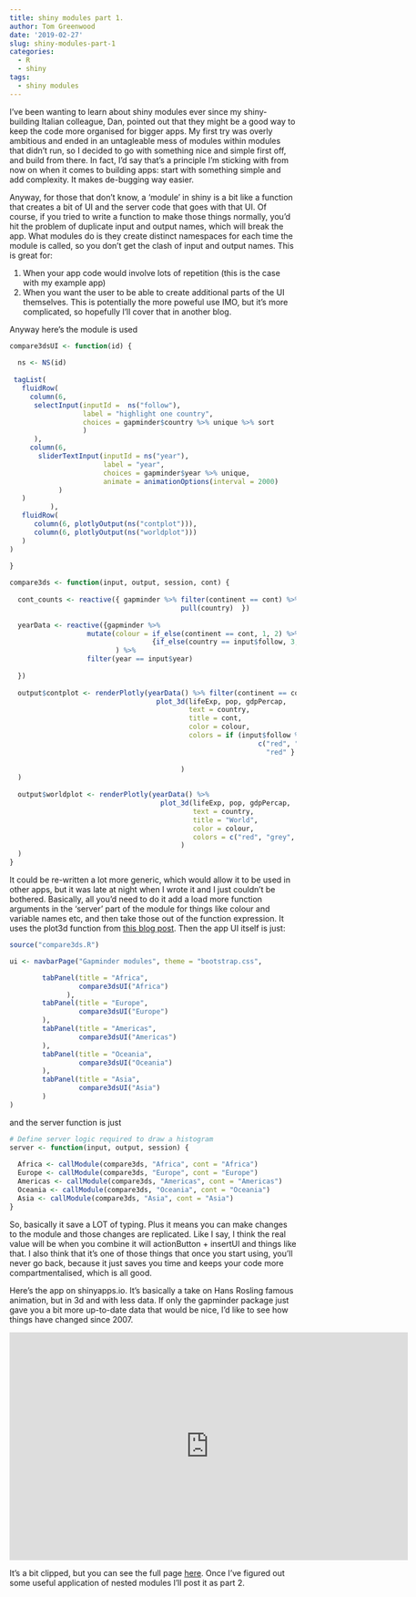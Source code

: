 ```yaml
---
title: shiny modules part 1.
author: Tom Greenwood
date: '2019-02-27'
slug: shiny-modules-part-1
categories:
  - R
  - shiny
tags:
  - shiny modules
---
```


I've been wanting to learn about shiny modules ever since my shiny-building Italian colleague, Dan, pointed out that they might be a good way to keep the code more organised for bigger apps. My first try was overly ambitious and ended in an untagleable mess of modules within modules that didn't run, so I decided to go with something nice and simple first off, and build from there. In fact, I'd say that's a principle I'm sticking with from now on when it comes to building apps: start with something simple and add complexity. It makes de-bugging way easier. 

Anyway, for those that don't know, a 'module' in shiny is a bit like a function that creates a bit of UI and the server code that goes with that UI. Of course, if you tried to write a function to make those things normally, you'd hit the problem of duplicate input and output names, which will break the app. What modules do is they create distinct namespaces for each time the module is called, so you don't get the clash of input and output names. This is great for:

1. When your app code would involve lots of repetition (this is the case with my example app)
2. When you want the user to be able to create additional parts of the UI themselves. This is potentially the more poweful use IMO, but it's more complicated, so hopefully I'll cover that in another blog. 

Anyway here's the module is used
```r

compare3dsUI <- function(id) {
  
  ns <- NS(id)
  
 tagList(
   fluidRow(
     column(6, 
      selectInput(inputId =  ns("follow"), 
                  label = "highlight one country",
                  choices = gapminder$country %>% unique %>% sort 
                  )
      ),
     column(6,
       sliderTextInput(inputId = ns("year"),
                       label = "year", 
                       choices = gapminder$year %>% unique,
                       animate = animationOptions(interval = 2000)
            )
   )
          ), 
   fluidRow(
      column(6, plotlyOutput(ns("contplot"))),
      column(6, plotlyOutput(ns("worldplot")))
   )
)
  
}

compare3ds <- function(input, output, session, cont) {
  
  cont_counts <- reactive({ gapminder %>% filter(continent == cont) %>% 
                                          pull(country)  })
  
  yearData <- reactive({gapminder %>%
                   mutate(colour = if_else(continent == cont, 1, 2) %>%
                                   {if_else(country == input$follow, 3, .)}
                          ) %>%
                   filter(year == input$year)
                   
  })
  
  output$contplot <- renderPlotly(yearData() %>% filter(continent == cont) %>% 
                                    plot_3d(lifeExp, pop, gdpPercap, 
                                            text = country,
                                            title = cont,
                                            color = colour,
                                            colors = if (input$follow %in% cont_counts()) {
                                                             c("red", "blue") } else {
                                                               "red" } 
                                            
                                          )
  )
  
  output$worldplot <- renderPlotly(yearData() %>% 
                                     plot_3d(lifeExp, pop, gdpPercap, 
                                             text = country,
                                             title = "World",
                                             color = colour,
                                             colors = c("red", "grey", "blue")
                                          )
  )
}

```
 
It could be re-written a lot more generic, which would allow it to be used in other apps, but it was late at night when I wrote it and I just couldn't be bothered. Basically, all you'd need to do it add a load more function arguments in the 'server' part of the module for things like colour and variable names etc, and then take those out of the function expression. It uses the plot3d function from [this blog post](http://greenwood.rocks/2019/02/09/visualising-models-in-3d-with-plotly-and-nse-functions/). Then the app UI itself is just:
```r

source("compare3ds.R")

ui <- navbarPage("Gapminder modules", theme = "bootstrap.css",

        tabPanel(title = "Africa", 
                 compare3dsUI("Africa")
              ),
        tabPanel(title = "Europe", 
                 compare3dsUI("Europe")
        ),
        tabPanel(title = "Americas", 
                 compare3dsUI("Americas")
        ),
        tabPanel(title = "Oceania", 
                 compare3dsUI("Oceania")
        ),
        tabPanel(title = "Asia", 
                 compare3dsUI("Asia")
        )
)
```
and the server function is just
```r

# Define server logic required to draw a histogram
server <- function(input, output, session) {
  
  Africa <- callModule(compare3ds, "Africa", cont = "Africa")
  Europe <- callModule(compare3ds, "Europe", cont = "Europe")
  Americas <- callModule(compare3ds, "Americas", cont = "Americas")
  Oceania <- callModule(compare3ds, "Oceania", cont = "Oceania")
  Asia <- callModule(compare3ds, "Asia", cont = "Asia")
}
```
So, basically it save a LOT of typing. Plus it means you can make changes to the module and those changes are replicated. Like I say, I think the real value will be when you combine it will actionButton + insertUI and things like that. I also think that it's one of those things that once you start using, you'll never go back, because it just saves you time and keeps your code more compartmentalised, which is all good.

Here's the app on shinyapps.io. It's basically a take on Hans Rosling famous animation, but in 3d and with less data. If only the gapminder package just gave you a bit more up-to-date data that would be nice, I'd like to see how things have changed since 2007.


<iframe width="700" height="400" scrolling="yes" frameborder="no" src="https://greenwood.shinyapps.io/gap_mod/"></iframe>

It's a bit clipped, but you can see the full page [here](https://greenwood.shinyapps.io/gap_mod/).  Once I've figured out some useful application of nested modules I'll post it as part 2. 
